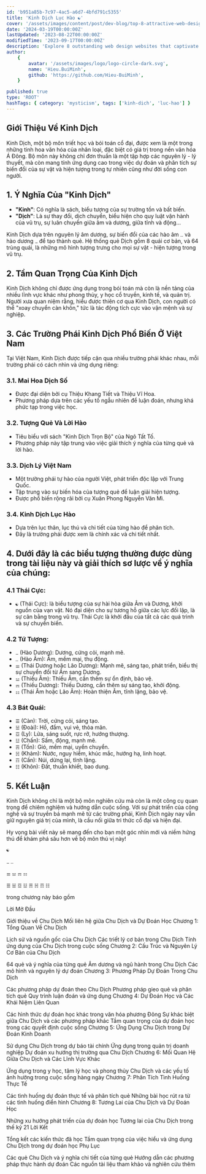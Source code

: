 ```yaml
---
id: 'b951a85b-7c97-4ac5-a6d7-4bfd791c5355'
title: 'Kinh Dịch Lục Hào ☯'
cover: '/assets/images/content/post/dev-blog/top-8-attractive-web-design-websites/cover.png'
date: '2024-03-19T00:00:00Z'
lastUpdated: '2023-08-22T00:00:00Z'
modifiedTime: '2023-09-17T00:00:00Z'
description: 'Explore 8 outstanding web design websites that captivate and inspire. Elevate your design game with these top-notch platforms.'
author:
    {
        avatar: '/assets/images/logo/logo-circle-dark.svg',
        name: 'Hieu.BuiMinh',
        github: 'https://github.com/Hieu-BuiMinh',
    }

published: true
type: 'ROOT'
hashTags: { category: 'mysticism', tags: ['kinh-dich', 'luc-hao'] }
---
```


## Giới Thiệu Về Kinh Dịch

Kinh Dịch, một bộ môn triết học và bói toán cổ đại, được xem là một trong những tinh hoa văn hóa của nhân loại, đặc biệt có giá trị trong nền văn hóa Á Đông. Bộ môn này không chỉ đơn thuần là một tập hợp các nguyên lý - lý thuyết, mà còn mang tính ứng dụng cao trong việc dự đoán và phân tích sự biến đổi của sự vật và hiện tượng trong tự nhiên cũng như đời sống con người.

## 1. Ý Nghĩa Của "Kinh Dịch"

-   **"Kinh"**: Có nghĩa là sách, biểu tượng của sự trường tồn và bất biến.
-   **"Dịch"**: Là sự thay đổi, dịch chuyển, biểu hiện cho quy luật vận hành của vũ trụ, sự luân chuyển giữa âm và dương, giữa tĩnh và động...

Kinh Dịch dựa trên nguyên lý âm dương, sự biến đổi của các hào âm `⚋` và hào dương `⚊` để tạo thành quẻ. Hệ thống quẻ Dịch gồm 8 quái cơ bản, và 64 trùng quái, là những mô hình tượng trưng cho mọi sự vật - hiện tượng trong vũ trụ.

## 2. Tầm Quan Trọng Của Kinh Dịch

Kinh Dịch không chỉ được ứng dụng trong bói toán mà còn là nền tảng của nhiều lĩnh vực khác như phong thủy, y học cổ truyền, kinh tế, và quản trị. Người xưa quan niệm rằng, hiểu được thiên cơ qua Kinh Dịch, con người có thể "xoay chuyển càn khôn," tức là tác động tích cực vào vận mệnh và sự nghiệp.

## 3. Các Trường Phái Kinh Dịch Phổ Biến Ở Việt Nam

Tại Việt Nam, Kinh Dịch được tiếp cận qua nhiều trường phái khác nhau, mỗi trường phái có cách nhìn và ứng dụng riêng:

### 3.1. Mai Hoa Dịch Số

-   Được đại diện bởi cụ Thiệu Khang Tiết và Thiệu Vĩ Hoa.
-   Phương pháp dựa trên các yếu tố ngẫu nhiên để luận đoán, nhưng khá phức tạp trong việc học.

### 3.2. Tượng Quẻ Và Lời Hào

-   Tiêu biểu với sách "Kinh Dịch Trọn Bộ" của Ngô Tất Tố.
-   Phương pháp này tập trung vào việc giải thích ý nghĩa của từng quẻ và lời hào.

### 3.3. Dịch Lý Việt Nam

-   Một trường phái tự hào của người Việt, phát triển độc lập với Trung Quốc.
-   Tập trung vào sự biến hóa của tượng quẻ để luận giải hiện tượng.
-   Được phổ biến rộng rãi bởi cụ Xuân Phong Nguyễn Văn Mì.

### 3.4. Kinh Dịch Lục Hào

-   Dựa trên lục thân, lục thú và chi tiết của từng hào để phân tích.
-   Đây là trường phái được xem là chính xác và chi tiết nhất.

## 4. Dưới đây là các biểu tượng thường được dùng trong tài liệu này và giải thích sơ lược về ý nghĩa của chúng:

### 4.1 Thái Cực:

-   `☯` (Thái Cực): là biểu tượng của sự hài hòa giữa Âm và Dương, khởi nguồn của vạn vật. Nó đại diện cho sự tương hỗ giữa các lực đối lập, là sự cân bằng trong vũ trụ. Thái Cực là khởi đầu của tất cả các quá trình và sự chuyển biến.

### 4.2 Tứ Tượng:

-   `⚊` (Hào Dương): Dương, cứng cỏi, mạnh mẽ.
-   `⚋` (Hào Âm): Âm, mềm mại, thụ động.
-   `⚌` (Thái Dương hoặc Lão Dương): Mạnh mẽ, sáng tạo, phát triển, biểu thị sự chuyển đổi từ Âm sang Dương.
-   `⚍` (Thiếu Âm): Thiếu Âm, cần thêm sự ổn định, bảo vệ.
-   `⚎` (Thiếu Dương): Thiếu Dương, cần thêm sự sáng tạo, khởi động.
-   `⚏` (Thái Âm hoặc Lão Âm): Hoàn thiện Âm, tĩnh lặng, bảo vệ.

### 4.3 Bát Quái:

-   `☰` (Càn): Trời, cứng cỏi, sáng tạo.
-   `☱` (Đoài): Hồ, đầm, vui vẻ, thỏa mãn.
-   `☲` (Ly): Lửa, sáng suốt, rực rỡ, hướng thượng.
-   `☳` (Chấn): Sấm, động, mạnh mẽ.
-   `☴` (Tốn): Gió, mềm mại, uyển chuyển.
-   `☵` (Khảm): Nước, nguy hiểm, khúc mắc, hướng hạ, linh hoạt.
-   `☶` (Cấn): Núi, dừng lại, tĩnh lặng.
-   `☷` (Khôn): Đất, thuần khiết, bao dung.

## 5. Kết Luận

Kinh Dịch không chỉ là một bộ môn nghiên cứu mà còn là một công cụ quan trọng để chiêm nghiệm và hướng dẫn cuộc sống. Với sự phát triển của công nghệ và sự truyền bá mạnh mẽ từ các trường phái, Kinh Dịch ngày nay vẫn giữ nguyên giá trị của mình, là cầu nối giữa tri thức cổ đại và hiện đại.

Hy vọng bài viết này sẽ mang đến cho bạn một góc nhìn mới và niềm hứng thú để khám phá sâu hơn về bộ môn thú vị này!

`☯`

`⚊` `⚋`

`⚌` `⚍` `⚎` `⚏`

`☰` `☱` `☲` `☳` `☴` `☵` `☶` `☷`

trong chương này báo gồm

Lời Mở Đầu

Giới thiệu về Chu Dịch
Mối liên hệ giữa Chu Dịch và Dự Đoán Học
Chương 1: Tổng Quan Về Chu Dịch

Lịch sử và nguồn gốc của Chu Dịch
Các triết lý cơ bản trong Chu Dịch
Tính ứng dụng của Chu Dịch trong cuộc sống
Chương 2: Cấu Trúc và Nguyên Lý Cơ Bản của Chu Dịch

64 quẻ và ý nghĩa của từng quẻ
Âm dương và ngũ hành trong Chu Dịch
Các mô hình và nguyên lý dự đoán
Chương 3: Phương Pháp Dự Đoán Trong Chu Dịch

Các phương pháp dự đoán theo Chu Dịch
Phương pháp gieo quẻ và phân tích quẻ
Quy trình luận đoán và ứng dụng
Chương 4: Dự Đoán Học và Các Khái Niệm Liên Quan

Các hình thức dự đoán học khác trong văn hóa phương Đông
Sự khác biệt giữa Chu Dịch và các phương pháp khác
Tầm quan trọng của dự đoán học trong các quyết định cuộc sống
Chương 5: Ứng Dụng Chu Dịch trong Dự Đoán Kinh Doanh

Sử dụng Chu Dịch trong dự báo tài chính
Ứng dụng trong quản trị doanh nghiệp
Dự đoán xu hướng thị trường qua Chu Dịch
Chương 6: Mối Quan Hệ Giữa Chu Dịch và Các Lĩnh Vực Khác

Ứng dụng trong y học, tâm lý học và phong thủy
Chu Dịch và các yếu tố ảnh hưởng trong cuộc sống hàng ngày
Chương 7: Phân Tích Tình Huống Thực Tế

Các tình huống dự đoán thực tế và phân tích quẻ
Những bài học rút ra từ các tình huống điển hình
Chương 8: Tương Lai của Chu Dịch và Dự Đoán Học

Những xu hướng phát triển của dự đoán học
Tương lai của Chu Dịch trong thế kỷ 21
Lời Kết

Tổng kết các kiến thức đã học
Tầm quan trọng của việc hiểu và ứng dụng Chu Dịch trong dự đoán học
Phụ Lục

Các quẻ Chu Dịch và ý nghĩa chi tiết của từng quẻ
Hướng dẫn các phương pháp thực hành dự đoán
Các nguồn tài liệu tham khảo và nghiên cứu thêm
